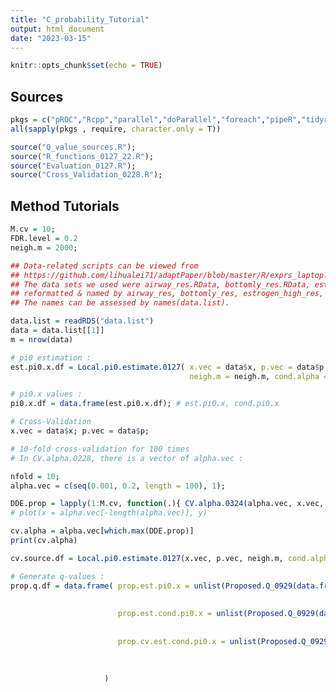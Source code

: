 ```yaml
---
title: "C_probability_Tutorial"
output: html_document
date: "2023-03-15"
---
```


```r
knitr::opts_chunk$set(echo = TRUE)
```

## Sources
```r
pkgs = c("pROC","Rcpp","parallel","doParallel","foreach","pipeR","tidyr","dplyr","stats","invgamma","splines")
all(sapply(pkgs , require, character.only = T))

source("Q_value_sources.R"); 
source("R_functions_0127_22.R"); 
source("Evaluation_0127.R");
source("Cross_Validation_0228.R");
```

## Method Tutorials
```r

M.cv = 10;
FDR.level = 0.2
neigh.m = 2000;

## Data-related scripts can be viewed from
## https://github.com/lihualei71/adaptPaper/blob/master/R/exprs_laptop.R
## The data sets we used were airway_res.RData, bottomly_res.RData, estrogen_high_res.RData, and pasilla_res.RData,
## reformatted & named by airway_res, bottomly_res, estrogen_high_res, and pasilla_res, respectively.
## The names can be assessed by names(data.list).

data.list = readRDS("data.list")
data = data.list[[1]]
m = nrow(data)

# pi0 estimation :
est.pi0.x.df = Local.pi0.estimate.0127( x.vec = data$x, p.vec = data$p,
                                        neigh.m = neigh.m, cond.alpha = 0.05 ); # cond.alpha = alpha'

# pi0.x values :
pi0.x.df = data.frame(est.pi0.x.df); # est.pi0.x, cond.pi0.x

# Cross-Validation
x.vec = data$x; p.vec = data$p;

# 10-fold cross-validation for 100 times
# In CV.alpha.0228, there is a vector of alpha.vec :

nfold = 10; 
alpha.vec = c(seq(0.001, 0.2, length = 100), 1);

DDE.prop = lapply(1:M.cv, function(.){ CV.alpha.0324(alpha.vec, x.vec, p.vec, FDR.level, neigh.m, nfold, B = 20)$DDE.prop }) %>% Reduce("+",.)/M.cv
# plot(x = alpha.vec[-length(alpha.vec)], y)

cv.alpha = alpha.vec[which.max(DDE.prop)]
print(cv.alpha)

cv.source.df = Local.pi0.estimate.0127(x.vec, p.vec, neigh.m, cond.alpha = cv.alpha, B = 20)

# Generate q-values :
prop.q.df = data.frame( prop.est.pi0.x = unlist(Proposed.Q_0929(data.frame( orig.id = 1:m, p = data$p, 
                                                                            f_x = pi0.x.df$est.pi0.x, 
                                                                            pi0 = pi0.x.df$est.pi0.x))),
                        prop.est.cond.pi0.x = unlist(Proposed.Q_0929(data.frame( orig.id = 1:m, p = data$p, 
                                                                                 f_x = pi0.x.df$cond.pi0.x, 
                                                                                 pi0 = pi0.x.df$est.pi0.x))),
                        prop.cv.est.cond.pi0.x = unlist(Proposed.Q_0929(data = data.frame( orig.id = 1:m, 
                                                                                           f_x = cv.source.df$cond.pi0.x, 
                                                                                           p = p.vec, 
                                                                                           pi0 = cv.source.df$est.pi0.x )))
                     )
```

